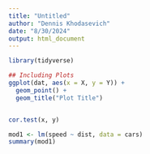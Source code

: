 ```yaml
---
title: "Untitled"
author: "Dennis Khodasevich"
date: "8/30/2024"
output: html_document
---
```


```r
library(tidyverse)

## Including Plots
ggplot(dat, aes(x = X, y = Y)) + 
  geom_point() + 
  geom_title("Plot Title")


cor.test(x, y)

mod1 <- lm(speed ~ dist, data = cars)
summary(mod1)

```

